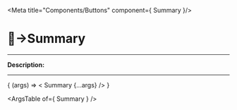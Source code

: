 
<Meta title="Components/Buttons" component={ Summary }/>

# 🔘→Summary
_________

__Description:__

<!-- digite aqui a descrição -->
_________

<Canvas>
  <Story
    name="Summary"
    args=""
  >
    { (args) => < Summary  {...args} /> }
  </Story>
</Canvas>

<ArgsTable of={ Summary } />
